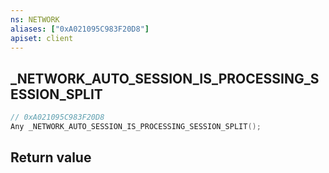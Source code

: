 ```yaml
---
ns: NETWORK
aliases: ["0xA021095C983F20D8"]
apiset: client
---
```

## _NETWORK_AUTO_SESSION_IS_PROCESSING_SESSION_SPLIT

```c
// 0xA021095C983F20D8
Any _NETWORK_AUTO_SESSION_IS_PROCESSING_SESSION_SPLIT();
```



## Return value